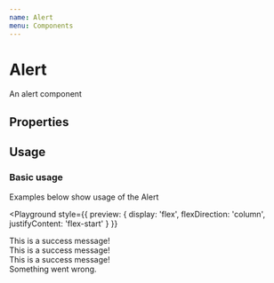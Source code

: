 ```yaml
---
name: Alert
menu: Components
---
```



# Alert

An alert component

## Properties

<Props of={Alert} />

## Usage

### Basic usage

Examples below show usage of the Alert

<Playground
  style={{
    preview: {
      display: 'flex',
      flexDirection: 'column',
      justifyContent: 'flex-start'
    }
  }}
>
  <div style={{ marginBottom: '10px'}}>
    <Alert severity="success">This is a success message!</Alert>
  </div>

<div style={{ marginBottom: '10px' }}>
  <Alert severity='success' showCloseIcon={true}>
    This is a success message!
  </Alert>
</div>

<div style={{ marginBottom: '10px' }}>
  <Alert severity='success' showIcon={false}>
    This is a success message!
  </Alert>
</div>

<div style={{ marginBottom: '10px' }}>
  <Alert severity='error' showCloseIcon={true}>
    Something went wrong.
  </Alert>
</div>

</Playground>

